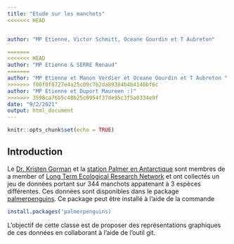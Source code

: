 ```yaml
---
title: "Etude sur les manchots"
<<<<<<< HEAD


author: "MP Etienne, Victor Schmitt, Oceane Gourdin et T Aubreton"

=======
<<<<<<< HEAD
author: "MP Etienne & SERRE Renaud"
=======
author: "MP Etienne et Manon Verdier et Oceane Gourdin et T Aubreton "
>>>>>>> f08f0f8727e4a25c09c7b2da89384b4b4140bf6c
author: "MP Etienne et Duport Maureen :)"
>>>>>>> 3598ca76b5c48b25c0954f37de95c3f5a0334e9f
date: "9/2/2021"
output: html_document
---
```


```r
knitr::opts_chunk$set(echo = TRUE)
```

## Introduction 

Le  [Dr. Kristen Gorman](https://www.uaf.edu/cfos/people/faculty/detail/kristen-gorman.php) et la [station Palmer en Antarctique](https://pal.lternet.edu/) sont membres  de a member of [ Long Term Ecological Research Network](https://lternet.edu/) et ont collectés un jeu de données portant sur 344 manchots appatenant à 3 espèces différentes. Ces données sont disponibles dans le package [palmerpenguins](https://allisonhorst.github.io/palmerpenguins/). Ce package peut être installé à l'aide de la commande

```r
install.packages('palmerpenguins)
```

L'objectif de cette classe est de proposer des représentations graphiques de ces données en collaborant à l'aide de l'outil git.



